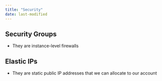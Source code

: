 ```yaml
---
title: "Security"
date: last-modified
---
```


## Security Groups 

- They are instance-level firewalls

## Elastic IPs

- They are static public IP addresses that we can allocate to our account